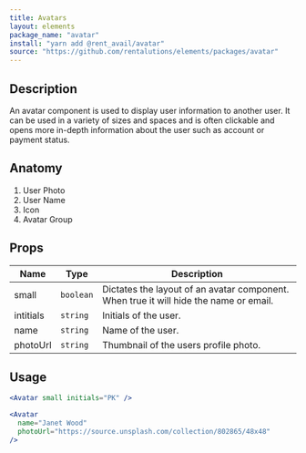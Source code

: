 ```yaml
---
title: Avatars
layout: elements
package_name: "avatar"
install: "yarn add @rent_avail/avatar"
source: "https://github.com/rentalutions/elements/packages/avatar"
---
```


## Description

An avatar component is used to display user information to another user. It can be used in a variety of sizes and spaces and is often clickable and opens more in-depth information about the user such as account or payment status.

## Anatomy

1. User Photo
2. User Name
3. Icon
4. Avatar Group

## Props

| Name      | Type      | Description                                                                           |
| --------- | --------- | ------------------------------------------------------------------------------------- |
| small     | `boolean` | Dictates the layout of an avatar component. When true it will hide the name or email. |
| intitials | `string`  | Initials of the user.                                                                 |
| name      | `string`  | Name of the user.                                                                     |
| photoUrl  | `string`  | Thumbnail of the users profile photo.                                                 |

## Usage

```jsx live
<Avatar small initials="PK" />
```

```jsx live
<Avatar
  name="Janet Wood"
  photoUrl="https://source.unsplash.com/collection/802865/48x48"
/>
```
